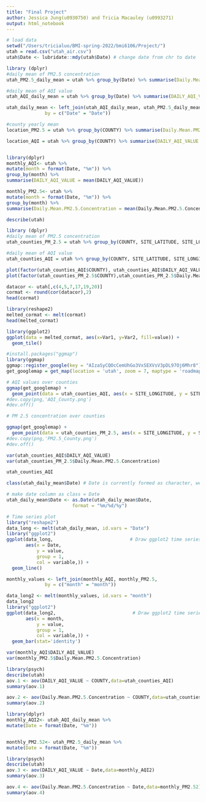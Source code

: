 ```yaml
---
title: "Final Project"
author: Jessica Jung(u0930750) and Tricia Macauley (u0993271)
output: html_notebook
---
```

```r
# load data
setwd("/Users/tricialuo/BMI-spring-2022/bmi6106/Project/") 
utah = read.csv("utah_air.csv")
utah$Date <- lubridate::mdy(utah$Date) # change date from chr to date
```

```r
library (dplyr)
#daily mean of PM2.5 concentration
utah_PM2.5_daily_mean = utah %>% group_by(Date) %>% summarise(Daily.Mean.PM2.5.Concentration = mean(Daily.Mean.PM2.5.Concentration))

#daily mean of AQI value 
utah_AQI_daily_mean = utah %>% group_by(Date) %>% summarise(DAILY_AQI_VALUE = mean(DAILY_AQI_VALUE))

utah_daily_mean <- left_join(utah_AQI_daily_mean, utah_PM2.5_daily_mean, 
              by = c("Date" = "Date"))
```

```r
#county yearly mean
location_PM2.5 = utah %>% group_by(COUNTY) %>% summarise(Daily.Mean.PM2.5.Concentration = mean(Daily.Mean.PM2.5.Concentration))

location_AQI = utah %>% group_by(COUNTY) %>% summarise(DAILY_AQI_VALUE = mean(DAILY_AQI_VALUE))


library(dplyr)
monthly_AQI<- utah %>%
mutate(month = format(Date, "%m")) %>%
group_by(month) %>%
summarise(DAILY_AQI_VALUE = mean(DAILY_AQI_VALUE))

monthly_PM2.5<- utah %>%
mutate(month = format(Date, "%m")) %>%
group_by(month) %>%
summarise(Daily.Mean.PM2.5.Concentration = mean(Daily.Mean.PM2.5.Concentration))
```

```r
describe(utah)

```

```r
library (dplyr)
#daily mean of PM2.5 concentration
utah_counties_PM_2.5 = utah %>% group_by(COUNTY, SITE_LATITUDE, SITE_LONGITUDE) %>% summarise(Daily.Mean.PM2.5.Concentration = mean(Daily.Mean.PM2.5.Concentration))

#daily mean of AQI value 
utah_counties_AQI = utah %>% group_by(COUNTY, SITE_LATITUDE, SITE_LONGITUDE) %>% summarise(DAILY_AQI_VALUE = mean(DAILY_AQI_VALUE))

```

```r
plot(factor(utah_counties_AQI$COUNTY), utah_counties_AQI$DAILY_AQI_VALUE)
plot(factor(utah_counties_PM_2.5$COUNTY),utah_counties_PM_2.5$Daily.Mean.PM2.5.Concentration)

```
```r
datacor <- utah[,c(4,5,7,17,19,20)]
cormat <- round(cor(datacor),2)
head(cormat)

library(reshape2)
melted_cormat <- melt(cormat)
head(melted_cormat)

library(ggplot2)
ggplot(data = melted_cormat, aes(x=Var1, y=Var2, fill=value)) + 
  geom_tile()
```

```r
#install.packages("ggmap")
library(ggmap)
ggmap::register_google(key = "AIzaSyCQOcCemUhGo3VxSEXVsV3pDL97Oj6Mhr8")
get_googlemap = get_map(location = 'utah', zoom = 7, maptype = 'roadmap', source = 'google', crop = T)

# AQI values over counties
ggmap(get_googlemap) +
  geom_point(data = utah_counties_AQI, aes(x = SITE_LONGITUDE, y = SITE_LATITUDE, color = DAILY_AQI_VALUE)) + scale_colour_gradient(low='blue',high='red') 
#dev.copy(png,'AQI_County.png')
#dev.off()

# PM 2.5 concentration over counties 

ggmap(get_googlemap) +
  geom_point(data = utah_counties_PM_2.5, aes(x = SITE_LONGITUDE, y = SITE_LATITUDE, color = Daily.Mean.PM2.5.Concentration)) + scale_colour_gradient(low='orange',high='blue')
#dev.copy(png,'PM2.5_County.png')
#dev.off()
```
```r
var(utah_counties_AQI$DAILY_AQI_VALUE)
var(utah_counties_PM_2.5$Daily.Mean.PM2.5.Concentration)

utah_counties_AQI
```


```r
class(utah_daily_mean$Date) # Date is currently formed as character, we need to change to class = Date to make the graph look pretty

# make date column as class = Date
utah_daily_mean$Date <- as.Date(utah_daily_mean$Date,
                        format = "%m/%d/%y")

# Time series plot
library("reshape2")
data_long <- melt(utah_daily_mean, id.vars = "Date")
library("ggplot2")
ggplot(data_long,                            # Draw ggplot2 time series plot
       aes(x = Date,
           y = value,
           group = 1,
           col = variable,)) +
  geom_line()
```


```r
monthly_values <- left_join(monthly_AQI, monthly_PM2.5, 
              by = c("month" = "month"))

data_long2 <- melt(monthly_values, id.vars = "month")
data_long2
library("ggplot2")
ggplot(data_long2,                            # Draw ggplot2 time series plot
       aes(x = month,
           y = value,
           group = 1,
           col = variable,)) +
  geom_bar(stat='identity')
```

```r
var(monthly_AQI$DAILY_AQI_VALUE)
var(monthly_PM2.5$Daily.Mean.PM2.5.Concentration)
```

```r

library(psych)
describe(utah)
aov.1 <- aov(DAILY_AQI_VALUE ~ COUNTY,data=utah_counties_AQI)  
summary(aov.1)

aov.2 <- aov(Daily.Mean.PM2.5.Concentration ~ COUNTY,data=utah_counties_PM_2.5)  
summary(aov.2)
```

```r

library(dplyr)
monthly_AQI2<- utah_AQI_daily_mean %>%
mutate(Date = format(Date, "%m")) 


monthly_PM2.52<- utah_PM2.5_daily_mean %>%
mutate(Date = format(Date, "%m")) 

library(psych)
describe(utah)
aov.3 <- aov(DAILY_AQI_VALUE ~ Date,data=monthly_AQI2)  
summary(aov.3)

aov.4 <- aov(Daily.Mean.PM2.5.Concentration ~ Date,data=monthly_PM2.52)  
summary(aov.4)
```






